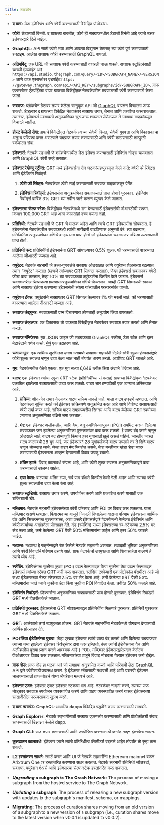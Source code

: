 ```yaml
---
title: शब्दकोष
---
```


- **द ग्राफ**: डेटा इंडेक्सिंग आणि क्वेरी करण्यासाठी विकेंद्रित प्रोटोकॉल.

- **क्वेरी**: डेटासाठी विनंती. द ग्राफच्या बाबतीत, क्वेरी ही सबग्राफमधील डेटाची विनंती आहे ज्याचे उत्तर इंडेक्सरद्वारे दिले जाईल.

- **GraphQL**: API साठी क्वेरी भाषा आणि आपल्या विद्यमान डेटासह त्या क्वेरी पूर्ण करण्यासाठी रनटाइम. आलेख सबग्राफ क्वेरी करण्यासाठी GraphQL वापरतो.

- **अंतिमबिंदू**: एक URL जी सबग्राफ क्वेरी करण्यासाठी वापरली जाऊ शकते. सबग्राफ स्टुडिओसाठी चाचणी एंडपॉइंट आहे `https://api.studio.thegraph.com/query/<ID>/<SUBGRAPH_NAME>/<VERSION>` आणि ग्राफ एक्सप्लोरर एंडपॉइंट `https: //gateway.thegraph.com/api/<API_KEY>/subgraphs/id/<SUBGRAPH_ID>`. ग्राफ एक्सप्लोरर एंडपॉईंटचा वापर ग्राफच्या विकेंद्रीकृत नेटवर्कवरील सबग्राफ्सची क्वेरी करण्यासाठी केला जातो.

- **सबग्राफ**: ब्लॉकचेन डेटावर तयार केलेला सानुकूल API जो [GraphQL](https://graphql.org/) वापरून विचारला जाऊ शकतो. डेव्हलपर द ग्राफच्या विकेंद्रित नेटवर्कवर सबग्राफ तयार, तैनात आणि प्रकाशित करू शकतात. त्यानंतर, इंडेक्सर्स सबग्राफचे अनुक्रमणिका सुरू करू शकतात जेणेकरून ते सबग्राफ ग्राहकांकडून विचारले जातील.

- **होस्ट केलेली सेवा**: ग्राफचे विकेंद्रीकृत नेटवर्क त्याच्या सेवेची किंमत, सेवेची गुणवत्ता आणि विकासकाचा अनुभव परिपक्व करत असल्याने सबग्राफ तयार करण्यासाठी आणि क्वेरी करण्यासाठी तात्पुरती स्कॅफोल्ड सेवा.

- **इंडेक्सर्स**: नेटवर्क सहभागी जे ब्लॉकचेनमधील डेटा इंडेक्स करण्यासाठी इंडेक्सिंग नोड्स चालवतात आणि GraphQL क्वेरी सर्व्ह करतात.

- **इंडेक्सर रेव्हेन्यू स्ट्रीम्स**: GRT मध्ये इंडेक्सर्सना दोन घटकांसह पुरस्कृत केले जाते: क्वेरी फी रिबेट्स आणि इंडेक्सिंग रिवॉर्ड्स.

  1. **क्वेरी फी रिबेट्स**: नेटवर्कवर क्वेरी सर्व्ह करण्यासाठी सबग्राफ ग्राहकांकडून पेमेंट.

  2. **इंडेक्सिंग रिवॉर्ड्स**: इंडेक्सर्सना अनुक्रमणिका सबग्राफसाठी प्राप्त होणारे पुरस्कार. इंडेक्सिंग रिवॉर्ड्स वार्षिक 3% GRT च्या नवीन जारी करून व्युत्पन्न केले जातात.

- **इंडेक्सरचा सेल्फ स्टेक**: विकेंद्रीकृत नेटवर्कमध्ये भाग घेण्यासाठी इंडेक्सर्सची जीआरटीची रक्कम. किमान 100,000 GRT आहे आणि कोणतीही उच्च मर्यादा नाही.

- **प्रतिनिधी**: नेटवर्क सहभागी जे GRT चे मालक आहेत आणि त्यांचे GRT इंडेक्सर्सना सोपवतात. हे इंडेक्सर्सना नेटवर्कवरील सबग्राफमध्ये त्यांची भागीदारी वाढविण्यास अनुमती देते. त्या बदल्यात, प्रतिनिधींना अनुक्रमणिका बक्षिसेचा एक भाग प्राप्त होतो जो इंडेक्सर्सना सबग्राफवर प्रक्रिया करण्यासाठी प्राप्त होतो.

- **प्रतिनिधी कर**: प्रतिनिधींनी इंडेक्सर्सना GRT सोपवल्यावर 0.5% शुल्क. फी भरण्यासाठी वापरण्यात आलेला जीआरटी जळाला आहे.

- **क्युरेटर**: नेटवर्क सहभागी जे उच्च-गुणवत्तेचे सबग्राफ ओळखतात आणि क्युरेशन शेअर्सच्या बदल्यात त्यांना “क्युरेट” करतात (म्हणजे त्यांच्यावर GRT सिग्नल करतात). जेव्हा इंडेक्सर्स सबग्राफवर क्वेरी फीचा दावा करतात, तेव्हा 10% त्या सबग्राफच्या क्युरेटर्सना वितरित केले जातात. इंडेक्सर्स सबग्राफवरील सिग्नलच्या प्रमाणात अनुक्रमणिका बक्षिसे मिळवतात. आम्ही GRT सिग्नलची रक्कम आणि सबग्राफ इंडेक्स करणार्‍या इंडेक्सर्सची संख्या यांच्यातील परस्परसंबंध पाहतो.

- **क्युरेशन टॅक्स**: क्युरेटर्सने सबग्राफवर GRT सिग्नल केल्यावर 1% फी भरली जाते. फी भरण्यासाठी वापरण्यात आलेला जीआरटी जळाला आहे.

- **सबग्राफ कंझ्युमर**: सबग्राफसाठी प्रश्न विचारणारा कोणताही अनुप्रयोग किंवा वापरकर्ता.

- **सबग्राफ डेव्हलपर**: एक विकासक जो ग्राफच्या विकेंद्रीकृत नेटवर्कवर सबग्राफ तयार करतो आणि तैनात करतो.

- **सबग्राफ मॅनिफेस्ट**: एक JSON फाइल जी सबग्राफच्या GraphQL स्कीमा, डेटा स्रोत आणि इतर मेटाडेटाचे वर्णन करते. [येथे](https://ipfs.io/ipfs/QmVQdzeGdPUiLiACeqXRpKAYpyj8Z1yfWLMUq7A7WundUf) एक उदाहरण आहे.

- **सवलत पूल**: एक आर्थिक सुरक्षितता उपाय ज्यामध्ये सबग्राफ ग्राहकांनी दिलेले क्वेरी शुल्क इंडेक्सर्सद्वारे क्वेरी शुल्क सवलत म्हणून दावा केला जात नाही तोपर्यंत धारण करतो. अवशिष्ट GRT जाळले आहे.

- **युग**: नेटवर्कमधील वेळेचे एकक. एक युग सध्या 6,646 ब्लॉक किंवा अंदाजे 1 दिवस आहे.

- **वाटप**: एक इंडेक्सर त्यांचा एकूण GRT स्टेक (प्रतिनिधींच्या स्टेकसह) ग्राफच्या विकेंद्रीकृत नेटवर्कवर प्रकाशित झालेल्या सबग्राफसाठी वाटप करू शकतो. वाटप चार टप्प्यांपैकी एका टप्प्यात अस्तित्वात आहे.

  1. **सक्रिय**: ऑन-चेन तयार केल्यावर वाटप सक्रिय मानले जाते. याला वाटप उघडणे म्हणतात, आणि नेटवर्कला सूचित करते की इंडेक्सर सक्रियपणे अनुक्रमित करत आहे आणि विशिष्ट सबग्राफसाठी क्वेरी सर्व्ह करत आहे. सक्रिय वाटप सबग्राफवरील सिग्नल आणि वाटप केलेल्या GRT रकमेच्या प्रमाणात अनुक्रमणिका बक्षिसे जमा करतात.

  2. **बंद**: एक इंडेक्सर अलीकडील, आणि वैध, अनुक्रमणिकेचा पुरावा (POI) सबमिट करून दिलेल्या सबग्राफवर जमा झालेल्या अनुक्रमणिका पुरस्कारांवर दावा करू शकतो. हे वाटप बंद करणे म्हणून ओळखले जाते. वाटप बंद होण्यापूर्वी किमान एका युगासाठी खुले असले पाहिजे. जास्तीत जास्त वाटप कालावधी 28 युग आहे. जर इंडेक्सरने 28 युगांपलीकडे वाटप उघडले तर ते शिळे वाटप म्हणून ओळखले जाते. जेव्हा वाटप **बंद** स्थितीत असते, तेव्हा मच्छीमार खोटा डेटा सादर करण्यासाठी इंडेक्सरला आव्हान देण्यासाठी विवाद उघडू शकतो.

  3. **अंतिम झाले**: विवाद कालावधी संपला आहे, आणि क्वेरी शुल्क सवलत अनुक्रमणिकांद्वारे दावा करण्यासाठी उपलब्ध आहेत.

  4. **दावा केला**: वाटपाचा अंतिम टप्पा, सर्व पात्र बक्षिसे वितरीत केली गेली आहेत आणि त्याच्या क्वेरी शुल्क सवलतीचा दावा केला गेला आहे.

- **सबग्राफ स्टुडिओ**: सबग्राफ तयार करणे, उपयोजित करणे आणि प्रकाशित करणे यासाठी एक शक्तिशाली डॅप.

- **मच्छिमार**: नेटवर्क सहभागी इंडेक्सर्सच्या क्वेरी प्रतिसाद आणि POI वर विवाद करू शकतात. याला मच्छिमार असणे म्हणतात. फिशरमनच्या बाजूने निकाली निघालेल्या वादाचा परिणाम इंडेक्सरला आर्थिक दंड आणि फिशरमनला पुरस्कारासह, अशा प्रकारे इंडेक्सर्सद्वारे नेटवर्कमध्ये केलेल्या इंडेक्सिंग आणि क्वेरी कार्याच्या अखंडतेला प्रोत्साहन देते. दंड (स्लॅशिंग) सध्या इंडेक्सरच्या स्व-स्टेकच्या 2.5% वर सेट केला आहे, कमी केलेल्या GRT पैकी 50% मच्छिमारांना जाईल आणि इतर 50% जाळले जाईल.

- **मध्यस्थ**: मध्यस्थ हे गव्हर्नन्सद्वारे सेट केलेले नेटवर्क सहभागी असतात. लवादाची भूमिका अनुक्रमणिका आणि क्वेरी विवादांचे परिणाम ठरवणे आहे. ग्राफ नेटवर्कची उपयुक्तता आणि विश्वासार्हता वाढवणे हे त्यांचे ध्येय आहे.

- **स्लॅशिंग**: इंडेक्सिंगचा चुकीचा पुरावा (POI) प्रदान केल्याबद्दल किंवा चुकीचा डेटा प्रदान केल्याबद्दल इंडेक्सर्स त्यांच्या स्टेक्ड GRT कमी करू शकतात. स्लॅशिंग टक्केवारी एक प्रोटोकॉल पॅरामीटर आहे जो सध्या इंडेक्सरच्या सेल्फ स्टेकच्या 2.5% वर सेट केला आहे. कमी केलेल्या GRT पैकी 50% मच्छिमारांना जाते ज्याने चुकीचा डेटा किंवा चुकीचा POI विवादित केला. उर्वरित 50% जळाले आहे.

- **इंडेक्सिंग रिवॉर्ड्स**: इंडेक्सर्सना अनुक्रमणिका सबग्राफसाठी प्राप्त होणारे पुरस्कार. इंडेक्सिंग रिवॉर्ड्स GRT मध्ये वितरीत केले जातात.

- **प्रतिनिधी पुरस्कार**: इंडेक्सर्सना GRT सोपवल्याबद्दल प्रतिनिधींना मिळणारे पुरस्कार. प्रतिनिधी पुरस्कार GRT मध्ये वितरित केले जातात.

- **GRT**: आलेखाचे कार्य उपयुक्तता टोकन. GRT नेटवर्क सहभागींना नेटवर्कमध्ये योगदान देण्यासाठी आर्थिक प्रोत्साहन देते.

- **POI किंवा इंडेक्सिंगचा पुरावा**: जेव्हा एखादा इंडेक्सर त्यांचे वाटप बंद करतो आणि दिलेल्या सबग्राफवर त्यांच्या जमा झालेल्या इंडेक्सर रिवॉर्ड्सवर दावा करू इच्छितो, तेव्हा त्यांनी इंडेक्सिंगचा वैध आणि अलीकडील पुरावा प्रदान करणे आवश्यक आहे ( POI). मच्छिमार इंडेक्सरद्वारे प्रदान केलेल्या पीओआयवर विवाद करू शकतात. मच्छिमारांच्या बाजूने विवाद सोडवला गेल्यास इंडेक्सर कमी होईल.

- **ग्राफ नोड**: ग्राफ नोड हा घटक आहे जो सबग्राफ अनुक्रमित करतो आणि परिणामी डेटा GraphQL API द्वारे क्वेरीसाठी उपलब्ध करतो. हे इंडेक्सर स्टॅकसाठी मध्यवर्ती आहे आणि यशस्वी इंडेक्सर चालवण्यासाठी ग्राफ नोडचे योग्य ऑपरेशन महत्वाचे आहे.

- **इंडेक्सर एजंट**: इंडेक्सर एजंट इंडेक्सर स्टॅकचा भाग आहे. नेटवर्कवर नोंदणी करणे, त्याच्या ग्राफ नोड्सवर सबग्राफ उपयोजन व्यवस्थापित करणे आणि वाटप व्यवस्थापित करणे यासह इंडेक्सरच्या साखळीतील परस्परसंवाद सुलभ करते.

- **द ग्राफ क्लायंट**: GraphQL-आधारित dapps विकेंद्रित पद्धतीने तयार करण्यासाठी लायब्ररी.

- **Graph Explorer**: नेटवर्क सहभागींसाठी सबग्राफ एक्सप्लोर करण्यासाठी आणि प्रोटोकॉलशी संवाद साधण्यासाठी डिझाइन केलेले dapp.

- **Graph CLI**: ग्राफ तयार करण्यासाठी आणि उपयोजित करण्यासाठी कमांड लाइन इंटरफेस साधन.

- **कूलडाउन कालावधी**: इंडेक्सर ज्याने त्यांचे प्रतिनिधीत्व पॅरामीटर्स बदलले आहेत तोपर्यंत तो पुन्हा करू शकतो.

- **L2 हस्तांतरण साधने**: स्मार्ट करार आणि UI जे नेटवर्क सहभागींना Ethereum mainnet वरून Arbitrum One वर हस्तांतरित करण्यास सक्षम करतात. नेटवर्क सहभागी प्रतिनिधी जीआरटी, सबग्राफ, क्युरेशन शेअर्स आणि इंडेक्सरचा सेल्फ स्टेक हस्तांतरित करू शकतात.

- **_Upgrading_ a subgraph to The Graph Network**: The process of moving a subgraph from the hosted service to The Graph Network.

- **_Updating_ a subgraph**: The process of releasing a new subgraph version with updates to the subgraph's manifest, schema, or mappings.

- **Migrating**: The process of curation shares moving from an old version of a subgraph to a new version of a subgraph (i.e., curation shares move to the latest version when v0.0.1 is updated to v0.0.2).
